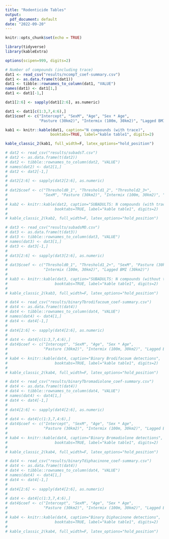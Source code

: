```yaml
---
title: "Rodenticide Tables"
output:
  pdf_document: default
date: "2022-09-20"
---
```


```r
knitr::opts_chunk$set(echo = TRUE)
```

```r
library(tidyverse)
library(kableExtra)

options(scipen=999, digits=2)

# Number of compounds (including trace)
dat1 <- read_csv("results/ncompT_coef-summary.csv")
dat1 <- as.data.frame(t(dat1))
dat1 <- tibble::rownames_to_column(dat1, "VALUE")
names(dat1) <- dat1[1,]
dat1 <- dat1[-1,]

dat1[2:6] <- sapply(dat1[2:6], as.numeric)

dat1 <- dat1[c(1:3,7,4:6),]
dat1$coef <- c("Intercept", "SexM", "Age", "Sex * Age",
               "Pasture (30km2)", "Intermix (100m, 30km2)", "Lagged BMI (30km2)")

kab1 <- knitr::kable(dat1, caption="N compounds (with trace)",
                    booktabs=TRUE, label="kable table1", digits=2)

kable_classic_2(kab1, full_width=F, latex_options="hold_position")
```


```r
# dat2 <- read_csv("results/subadsT.csv")
# dat2 <- as.data.frame(t(dat2))
# dat2 <- tibble::rownames_to_column(dat2, "VALUE")
# names(dat2) <- dat2[1,]
# dat2 <- dat2[-1,]
# 
# dat2[2:6] <- sapply(dat2[2:6], as.numeric)
# 
# dat2$coef <- c("Threshold0_1", "Threshold1_2", "Threshold2_3+", 
#                "SexM", "Pasture (30km2)", "Intermix (100m, 30km2)", "Lagged BMI (30km2)")
# 
# kab2 <- knitr::kable(dat2, caption="SUBADULTS: N compounds (with trace)",
#                     booktabs=TRUE, label="kable table1", digits=2)
# 
# kable_classic_2(kab2, full_width=F, latex_options="hold_position")

```


```r
# dat3 <- read_csv("results/subadsMO.csv")
# dat3 <- as.data.frame(t(dat3))
# dat3 <- tibble::rownames_to_column(dat3, "VALUE")
# names(dat3) <- dat3[1,]
# dat3 <- dat3[-1,]
# 
# dat3[2:6] <- sapply(dat3[2:6], as.numeric)
# 
# dat3$coef <- c("Threshold0_1", "Threshold1_2+", "SexM", "Pasture (30km2)", 
#                "Intermix (100m, 30km2)", "Lagged BMI (30km2)")
# 
# kab3 <- knitr::kable(dat3, caption="SUBADULTS: N compounds (without trace)",
#                     booktabs=TRUE, label="kable table1", digits=2)
# 
# kable_classic_2(kab3, full_width=F, latex_options="hold_position")
```

```r
# dat4 <- read_csv("results/binaryTbrodifacoum_coef-summary.csv")
# dat4 <- as.data.frame(t(dat4))
# dat4 <- tibble::rownames_to_column(dat4, "VALUE")
# names(dat4) <- dat4[1,]
# dat4 <- dat4[-1,]
# 
# dat4[2:6] <- sapply(dat4[2:6], as.numeric)
# 
# dat4 <- dat4[c(1:3,7,4:6),]
# dat4$coef <- c("Intercept", "SexM", "Age", "Sex * Age",
#                "Pasture (30km2)", "Intermix (100m, 30km2)", "Lagged BMI (30km2)")
# 
# kab4 <- knitr::kable(dat4, caption="Binary Brodifacoum detections",
#                     booktabs=TRUE, label="kable table1", digits=2)
# 
# kable_classic_2(kab4, full_width=F, latex_options="hold_position")
```

```r
# dat4 <- read_csv("results/binaryTbromadiolone_coef-summary.csv")
# dat4 <- as.data.frame(t(dat4))
# dat4 <- tibble::rownames_to_column(dat4, "VALUE")
# names(dat4) <- dat4[1,]
# dat4 <- dat4[-1,]
# 
# dat4[2:6] <- sapply(dat4[2:6], as.numeric)
# 
# dat4 <- dat4[c(1:3,7,4:6),]
# dat4$coef <- c("Intercept", "SexM", "Age", "Sex * Age",
#                "Pasture (30km2)", "Intermix (100m, 30km2)", "Lagged BMI (30km2)")
# 
# kab4 <- knitr::kable(dat4, caption="Binary Bromadiolone detections",
#                     booktabs=TRUE, label="kable table1", digits=2)
# 
# kable_classic_2(kab4, full_width=F, latex_options="hold_position")

```

```r
# dat4 <- read_csv("results/binaryTdiphacinone_coef-summary.csv")
# dat4 <- as.data.frame(t(dat4))
# dat4 <- tibble::rownames_to_column(dat4, "VALUE")
# names(dat4) <- dat4[1,]
# dat4 <- dat4[-1,]
# 
# dat4[2:6] <- sapply(dat4[2:6], as.numeric)
# 
# dat4 <- dat4[c(1:3,7,4:6),]
# dat4$coef <- c("Intercept", "SexM", "Age", "Sex * Age",
#                "Pasture (30km2)", "Intermix (100m, 30km2)", "Lagged BMI (30km2)")
# 
# kab4 <- knitr::kable(dat4, caption="Binary Diphacinone detections",
#                     booktabs=TRUE, label="kable table1", digits=2)
# 
# kable_classic_2(kab4, full_width=F, latex_options="hold_position")
```

